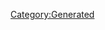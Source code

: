 {{Database/Costume/CostumeInfo
 |ID=223
 |DivaId=7
 |PrismCostumeId=23
 |Enabled=2
 |SkillId=20
 |EODICFLJAKO=False
 |AGBPBDODKBK=1
 |HMCOGDICFNB=1
 |LevelMax=4
 |HGBJODBCJDA=4
 |EGLDFPILJLG=0
 |GLEEPAFMPLO=False
 |IIELLEPEEFH=2410
}}
[[Category:Generated]]
